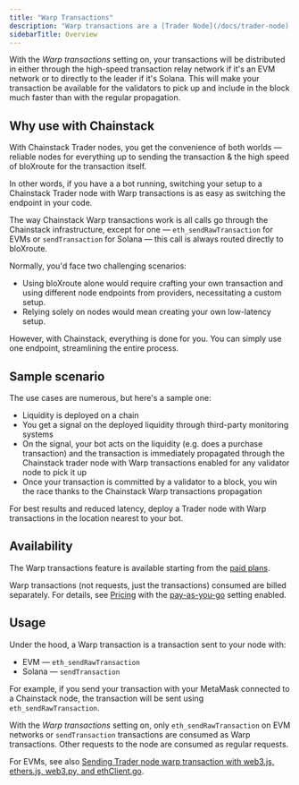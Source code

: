 ```yaml
---
title: "Warp Transactions"
description: "Warp transactions are a [Trader Node](/docs/trader-node) feature. Warp transactions propagate through [bloXroute](https://bloxroute.com/) — the industry leader in high speed transaction propagation and landing across high value networks, including Ethereum, Solana, BNB Smart Chain."
sidebarTitle: Overview
---
```


With the *Warp transactions* setting on, your transactions will be distributed in either through the high-speed transaction relay network if it's an EVM network or to directly to the leader if it's Solana. This will make your transaction be available for the validators to pick up and include in the block much faster than with the regular propagation.

## Why use with Chainstack

With Chainstack Trader nodes, you get the convenience of both worlds — reliable nodes for everything up to sending the transaction & the high speed of bloXroute for the transaction itself.

In other words, if you have a a bot running, switching your setup to a Chainstack Trader node with Warp transactions is as easy as switching the endpoint in your code.

The way Chainstack Warp transactions work is all calls go through the Chainstack infrastructure, except for one — `eth_sendRawTransaction` for EVMs or `sendTransaction` for Solana — this call is always routed directly to bloXroute.

Normally, you'd face two challenging scenarios:

* Using bloXroute alone would require crafting your own transaction and using different node endpoints from providers, necessitating a custom setup.
* Relying solely on nodes would mean creating your own low-latency setup.

However, with Chainstack, everything is done for you. You can simply use one endpoint, streamlining the entire process.

## Sample scenario

The use cases are numerous, but here's a sample one:

* Liquidity is deployed on a chain
* You get a signal on the deployed liquidity through third-party monitoring systems
* On the signal, your bot acts on the liquidity (e.g. does a purchase transaction) and the transaction is immediately propagated through the Chainstack trader node with Warp transactions enabled for any validator node to pick it up
* Once your transaction is committed by a validator to a block, you win the race thanks to the Chainstack Warp transactions propagation

For best results and reduced latency, deploy a Trader node with Warp transactions in the location nearest to your bot.

## Availability

The Warp transactions feature is available starting from the [paid plans](https://chainstack.com/pricing/).

Warp transactions (not requests, just the transactions) consumed are billed separately. For details, see [Pricing](https://chainstack.com/pricing/) with the [pay-as-you-go](/docs/manage-your-billing) setting enabled.

## Usage

Under the hood, a Warp transaction is a transaction sent to your node with:

* EVM — `eth_sendRawTransaction`
* Solana — `sendTransaction`

For example, if you send your transaction with your MetaMask connected to a Chainstack node, the transaction will be sent using `eth_sendRawTransaction`.

With the *Warp transactions* setting on, only `eth_sendRawTransaction` on EVM networks or `sendTransaction` transactions are consumed as Warp transactions. Other requests to the node are consumed as regular requests.

For EVMs, see also [Sending Trader node warp transaction with web3.js, ethers.js, web3.py, and ethClient.go](/docs/sending-warp-transaction-with-web3js-ethersjs-web3py-and-ethclientgo).
